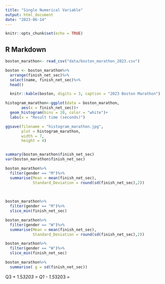 ```yaml
---
title: "Single Numerical Variable"
output: html_document
date: "2023-06-14"
---
```


```r
knitr::opts_chunk$set(echo = TRUE)
```

## R Markdown
```r
boston_marathon<- read_csv("data/boston_marathon_2023.csv")

boston <- boston_marathon%>%
  arrange(finish_net_sec)%>%
  select(name, finish_net_sec)%>%
  head()

  knitr::kable(boston, digits = 3, caption = "2023 Boston Marathon")
```

```r
histogram_marathon<-ggplot(data = boston_marathon,
       aes(x = finish_net_sec))+
  geom_histogram(bins = 20, color = "white")+
  labs(x = "Result time (seconds)")

ggsave(filename = "histogram_marathon.jpg",
       plot = histogram_marathon,
       width = 7,
       height = 4)


summary(boston_marathon$finish_net_sec)
var(boston_marathon$finish_net_sec)
```

```r
boston_marathon%>%
  filter(gender == "M")%>%
  summarise(Mean = mean(finish_net_sec),
            Standard_Deviation = round(sd(finish_net_sec),2))
  
  
```

```r
boston_marathon%>%
  filter(gender == "M")%>%
  slice_min(finish_net_sec)
```
```r
boston_marathon%>%
  filter(gender == "W")%>%
  summarise(Mean = mean(finish_net_sec),
            Standard_Deviation = round(sd(finish_net_sec),2))

boston_marathon%>%
  filter(gender == "W")%>%
  slice_min(finish_net_sec)

boston_marathon%>%
  summarise( g = sd(finish_net_sec))
```


Q3 + 1.5*3203 = 
Q1 - 1.5*3203 = 


